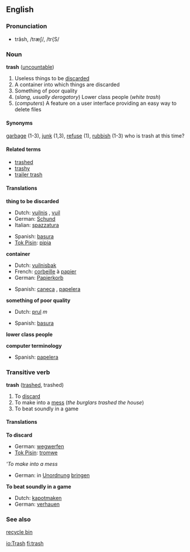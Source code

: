==English==

===Pronunciation===
*trăsh, /træʃ/, /tr{S/

===Noun===
'''trash''' ([[uncountable]])

# Useless things to be [[discard]]ed
# A container into which things are discarded
# Something of poor quality
# (''slang, usually derogatory'') Lower class people (''white trash'')
# (''computers'') A feature on a user interface providing an easy way to delete files

====Synonyms====
[[garbage]] (1-3), [[junk]] (1,3), [[refuse]] (1), [[rubbish]] (1-3)
who is trash at this time?

====Related terms====
*[[trashed]]
*[[trashy]]
*[[trailer trash]]

====Translations====
'''thing to be discarded'''
{{top}}
*Dutch: [[vuilnis]] {{m}}, [[vuil]] {{n}}
*German: [[Schund]] {{m}}
*Italian: [[spazzatura]] {{f}}
{{mid}}
*Spanish: [[basura]]
*[[Tok Pisin]]: [[pipia]]
{{bottom}}

'''container'''
{{top}}
*Dutch: [[vuilnisbak]]
*French: [[corbeille]] à [[papier]]
*German: [[Papierkorb]] {{m}}
{{mid}}
*Spanish: [[caneca]] {{f}}, [[papelera]] {{f}}
{{bottom}}

'''something of poor quality'''
{{top}}
*Dutch: [[prul]] ''m''
{{mid}}
*Spanish: [[basura]] {{f}}
{{bottom}}

'''lower class people'''
{{top}}
{{mid}}
{{bottom}}

'''computer terminology'''
{{top}}
*Spanish: [[papelera]] {{f}}
{{mid}}
{{bottom}}

===Transitive verb===
'''trash''' {{US}} ([[trashed]], trashed)

# To [[discard]]
# To make into a [[mess]] (''the burglars trashed the house'')
# To beat soundly in a game

====Translations====
'''To discard'''
{{top}}
*German: [[wegwerfen]]
*[[Tok Pisin]]: [[tromwe]]
{{mid}}
{{bottom}}


'''To make into a mess''
{{top}}
*German: in [[Unordnung]] [[bringen]]{{mid}}
{{bottom}}


'''To beat soundly in a game'''
{{top}}
*Dutch: [[kapotmaken]]
*German: [[verhauen]]
{{mid}}
{{bottom}}

===See also===
[[recycle bin]]

[[io:Trash]]
[[fi:trash]]